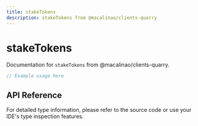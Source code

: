 ```yaml
---
title: stakeTokens
description: stakeTokens from @macalinao/clients-quarry
---
```


# stakeTokens

Documentation for `stakeTokens` from @macalinao/clients-quarry.

```typescript
// Example usage here
```

## API Reference

For detailed type information, please refer to the source code or use your IDE's type inspection features.
